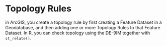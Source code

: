 # Topology Rules

in ArcGIS, you create a topology rule by first creating a Feature Dataset in a Geodatabase, and then adding one or more Topology Rules to that Feature Dataset. In R, you can check topology using the DE-9IM together with `st_relate()`.